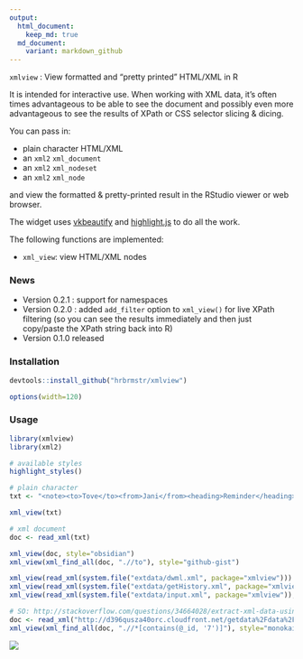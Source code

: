 ```yaml
---
output:
  html_document:
    keep_md: true
  md_document:
    variant: markdown_github
---
```


`xmlview` : View formatted and "pretty printed" HTML/XML in R

It is intended for interactive use. When working with XML data, it's often times
advantageous to be able to see the document and possibly even more advantageous to
see the results of XPath or CSS selector slicing & dicing. 

You can pass in:

- plain character HTML/XML
- an `xml2` `xml_document`
- an `xml2` `xml_nodeset`
- an `xml2` `xml_node`

and view the formatted & pretty-printed result in the RStudio viewer or web browser.

The widget uses  [vkbeautify](http://www.eslinstructor.net/vkbeautify/) and [highlight.js](https://highlightjs.org) to do all the work.

The following functions are implemented:

- `xml_view`: view HTML/XML nodes

### News

- Version 0.2.1 : support for namespaces
- Version 0.2.0 : added `add_filter` option to `xml_view()` for live XPath filtering (so you can see the results immediately and then just copy/paste the XPath string back into R)
- Version 0.1.0 released

### Installation

```r
devtools::install_github("hrbrmstr/xmlview")
```

```r
options(width=120)
```

### Usage

```r
library(xmlview)
library(xml2)

# available styles
highlight_styles()

# plain character
txt <- "<note><to>Tove</to><from>Jani</from><heading>Reminder</heading><body>Don't forget me this weekend!</body></note>"

xml_view(txt)

# xml document
doc <- read_xml(txt)

xml_view(doc, style="obsidian")
xml_view(xml_find_all(doc, ".//to"), style="github-gist")

xml_view(read_xml(system.file("extdata/dwml.xml", package="xmlview")))
xml_view(read_xml(system.file("extdata/getHistory.xml", package="xmlview")), "androidstudio")
xml_view(read_xml(system.file("extdata/input.xml", package="xmlview")), "sunburst")

# SO: http://stackoverflow.com/questions/34664028/extract-xml-data-using-xmlsapply-in-r
doc <- read_xml("http://d396qusza40orc.cloudfront.net/getdata%2Fdata%2Frestaurants.xml")
xml_view(xml_find_all(doc, ".//*[contains(@_id, '7')]"), style="monokai_sublime")
```

![](example.png)